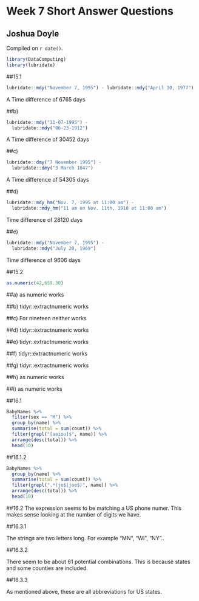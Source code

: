 # Week 7 Short Answer Questions

## Joshua Doyle

<!-- leave this material as is -->
Compiled on `r date()`.

```r
library(DataComputing)
library(lubridate)
```
<!-- put your content after this line -->

##15.1

```r
lubridate::mdy("November 7, 1995") - lubridate::mdy("April 30, 1977")
```
A Time difference of 6765 days

##b)

```r
lubridate::mdy("11-07-1995") -
  lubridate::mdy("06-23-1912")
```
A Time difference of 30452 days

##c) 

```r
lubridate::dmy("7 November 1995") -
  lubridate::dmy("3 March 1847")
```
A Time difference of 54305 days

##d) 

```r
lubridate::mdy_hm("Nov. 7, 1995 at 11:00 am") -
  lubridate::mdy_hm("11 am on Nov. 11th, 1918 at 11:00 am")
```
Time difference of 28120 days

##e)

```r
lubridate::mdy("November 7, 1995") -
  lubridate::mdy("July 20, 1969")
```
Time difference of 9606 days

##15.2 

```r
as.numeric(42,659.30)
```
##a) 
as numeric works

##b) 
tidyr::extractnumeric works

##c) 
For nineteen neither works

##d) 
tidyr::extractnumeric works

##e)
tidyr::extractnumeric works

##f)
tidyr::extractnumeric works

##g) 
tidyr::extractnumeric works

##h) 
as numeric works

##i)
as numeric works

##16.1 

```r
BabyNames %>%
  filter(sex == "M") %>%
  group_by(name) %>%
  summarise(total = sum(count)) %>%
  filter(grepl("[aeiou]$", name)) %>%
  arrange(desc(total)) %>%
  head(10)
```

##16.1.2

```r
BabyNames %>%
  group_by(name) %>%
  summarise(total = sum(count)) %>%
  filter(grepl(".*(jo$|joe$)", name)) %>% 
  arrange(desc(total)) %>%
  head(10)
```

##16.2
The expression seems to be matching a US phone numer. This makes sense looking at the number of digits we have. 

##16.3.1

The strings are two letters long. For example "MN", "WI", "NY"..

##16.3.2 

There seem to be about 61 potential combinations. This is because states and some counties are included. 

##16.3.3

As mentioned above, these are all abbreviations for US states. 


